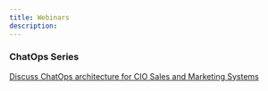 ```yaml
---
title: Webinars
description: 
---
```


### **ChatOps Series**

[Discuss ChatOps architecture for CIO Sales and Marketing Systems](https://ec.yourlearning.ibm.com/w3/event/10059836)